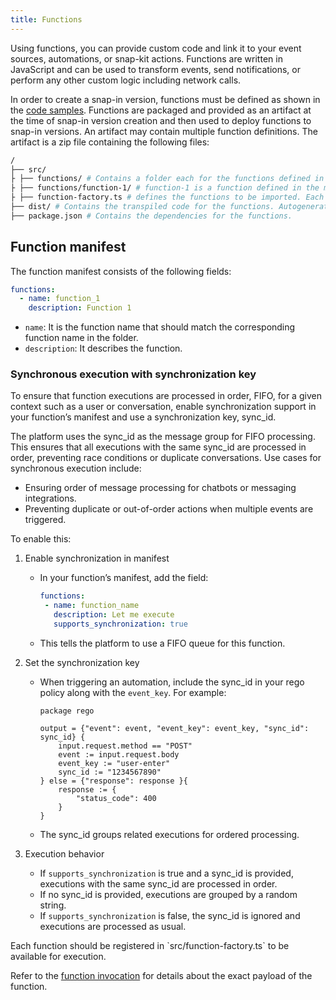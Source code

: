 ```yaml
---
title: Functions
---
```

Using functions, you can provide custom code and link it to your event sources, automations, or snap-kit actions. Functions are written in JavaScript and can be used to transform events, send notifications, or perform any other custom logic including network calls.

In order to create a snap-in version, functions must be defined as shown in the [code samples](/snapin-development/code-samples). Functions are packaged and provided as an artifact at the time of snap-in version creation and then used to deploy functions to snap-in versions. An artifact may contain multiple function definitions. The artifact is a zip file containing the following files:


```bash
/
├── src/
├ ├── functions/ # Contains a folder each for the functions defined in the manifest. The folder name should match the function name in manifest.
├ ├── functions/function-1/ # function-1 is a function defined in the manifest.
├ ├── function-factory.ts # defines the functions to be imported. Each function to be used in the manifest should be included here. Refer to the example for the format.
├── dist/ # Contains the transpiled code for the functions. Autogenerated but should be included in the artifact.
├── package.json # Contains the dependencies for the functions.

```

## Function manifest

The function manifest consists of the following fields:

```yaml
functions:
  - name: function_1
    description: Function 1
```

- `name`: It is the function name that should match the corresponding function name in the folder.
- `description`: It describes the function.

### Synchronous execution with synchronization key

To ensure that function executions are processed in order, FIFO, for a given context such as a user or conversation, enable synchronization support in your function’s manifest and use a synchronization key, sync_id.

The platform uses the sync_id as the message group for FIFO processing. This ensures that all executions with the same sync_id are processed in order, preventing race conditions or duplicate conversations.
Use cases for synchronous execution include:

- Ensuring order of message processing for chatbots or messaging integrations.
- Preventing duplicate or out-of-order actions when multiple events are triggered.

To enable this: 

1. Enable synchronization in manifest
   - In your function’s manifest, add the field:
     ```yaml
     functions:
      - name: function_name
        description: Let me execute
        supports_synchronization: true
     ```
   - This tells the platform to use a FIFO queue for this function.

1. Set the synchronization key
   - When triggering an automation, include the sync_id in your rego policy along with the `event_key`. For example:
     ```rego rego
     package rego

     output = {"event": event, "event_key": event_key, "sync_id": sync_id} {
         input.request.method == "POST"
         event := input.request.body
         event_key := "user-enter"
         sync_id := "1234567890"
     } else = {"response": response }{
         response := {
             "status_code": 400
         }
     }
     ```

   - The sync_id groups related executions for ordered processing.

3. Execution behavior
   - If `supports_synchronization` is true and a sync_id is provided, executions with the same sync_id are processed in order.
   - If no sync_id is provided, executions are grouped by a random string.
   - If `supports_synchronization` is false, the sync_id is ignored and executions are processed as usual.


<Callout intent="note">
Each function should be registered in `src/function-factory.ts` to be available for execution.
</Callout>

Refer to the [function invocation](/snapin-development/references/function-invocation) for details about the exact payload of the function.
